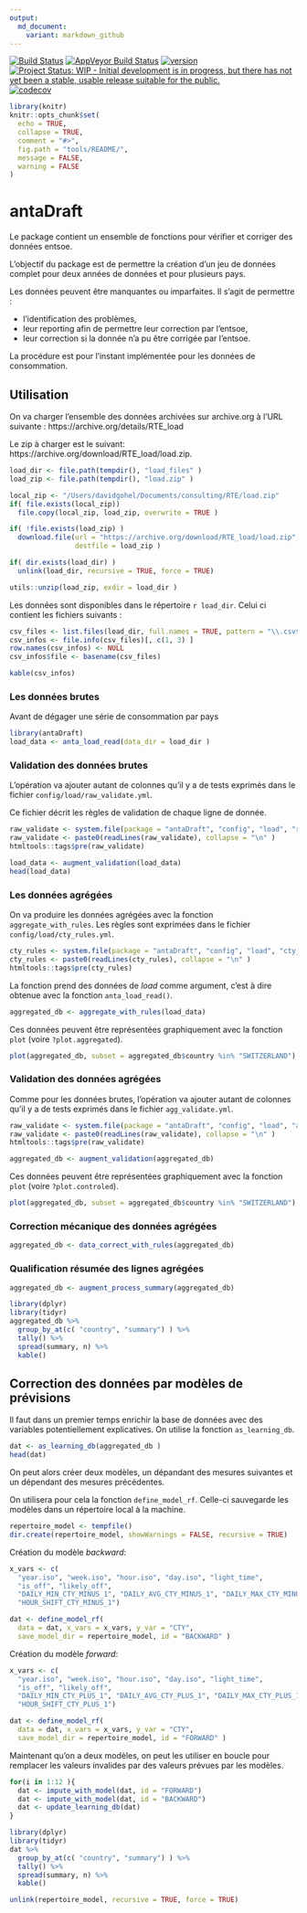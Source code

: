 ```yaml
---
output:
  md_document:
    variant: markdown_github
---
```


<!-- README.md is generated from README.Rmd. Please edit that file -->

[![Build Status](https://travis-ci.org/rte-antares-rpackage/antaDraft.svg?branch=master)](https://travis-ci.org/rte-antares-rpackage/antaDraft) 
[![AppVeyor Build Status](https://ci.appveyor.com/api/projects/status/github/rte-antares-rpackage/antaDraft?branch=master&svg=true)](https://ci.appveyor.com/project/rte-antares-rpackage/antaDraft) 
[![version](http://www.r-pkg.org/badges/version/antaDraft)](https://CRAN.R-project.org/package=antaDraft) 
[![Project Status: WIP - Initial development is in progress, but there has not yet been a stable, usable release suitable for the public.](http://www.repostatus.org/badges/latest/wip.svg)](http://www.repostatus.org/#wip) 
[![codecov](https://codecov.io/gh/rte-antares-rpackage/antaDraft/branch/master/graph/badge.svg)](https://codecov.io/gh/rte-antares-rpackage/antaDraft)

```r
library(knitr)
knitr::opts_chunk$set(
  echo = TRUE,
  collapse = TRUE,
  comment = "#>",
  fig.path = "tools/README/",
  message = FALSE,
  warning = FALSE
)
```

# antaDraft

Le package contient un ensemble de fonctions pour vérifier et corriger des données entsoe.

L'objectif du package est de permettre la création d'un jeu de données complet pour deux années de données et pour plusieurs pays. 

Les données peuvent être manquantes ou imparfaites. Il s'agit de permettre :

* l'identification des problèmes, 
* leur reporting afin de permettre leur correction par l'entsoe, 
* leur correction si la donnée n'a pu être corrigée par l'entsoe. 

La procédure est pour l'instant implémentée pour les données de consommation.


## Utilisation

On va charger l'ensemble des données archivées sur archive.org à l'URL suivante : https://archive.org/details/RTE_load

Le zip à charger est le suivant: https://archive.org/download/RTE_load/load.zip.

```r
load_dir <- file.path(tempdir(), "load_files" )
load_zip <- file.path(tempdir(), "load.zip" )

local_zip <- "/Users/davidgohel/Documents/consulting/RTE/load.zip"
if( file.exists(local_zip))
  file.copy(local_zip, load_zip, overwrite = TRUE )

if( !file.exists(load_zip) )
  download.file(url = "https://archive.org/download/RTE_load/load.zip", 
                destfile = load_zip )

if( dir.exists(load_dir) )
  unlink(load_dir, recursive = TRUE, force = TRUE)

utils::unzip(load_zip, exdir = load_dir )
```

Les données sont disponibles dans le répertoire `r load_dir`. Celui ci contient les fichiers suivants :

```r
csv_files <- list.files(load_dir, full.names = TRUE, pattern = "\\.csv$")
csv_infos <- file.info(csv_files)[, c(1, 3) ]
row.names(csv_infos) <- NULL
csv_infos$file <- basename(csv_files)

kable(csv_infos)
```


### Les données brutes

Avant de dégager une série de consommation par pays

```r
library(antaDraft)
load_data <- anta_load_read(data_dir = load_dir )
```

### Validation des données brutes

L'opération va ajouter autant de colonnes qu'il y a 
de tests exprimés dans le fichier `config/load/raw_validate.yml`.

Ce fichier décrit les règles de validation de chaque ligne de donnée.

```r
raw_validate <- system.file(package = "antaDraft", "config", "load", "raw_validate.yml")
raw_validate <- paste0(readLines(raw_validate), collapse = "\n" )
htmltools::tags$pre(raw_validate)
```


```r
load_data <- augment_validation(load_data)
head(load_data)
```


### Les données agrégées

On va produire les données agrégées avec la fonction 
`aggregate_with_rules`. Les règles sont 
exprimées dans le fichier `config/load/cty_rules.yml`.

```r
cty_rules <- system.file(package = "antaDraft", "config", "load", "cty_rules.yml")
cty_rules <- paste0(readLines(cty_rules), collapse = "\n" )
htmltools::tags$pre(cty_rules)
```

La fonction prend des données de *load* comme argument, c'est à dire obtenue avec la fonction `anta_load_read()`.

```r
aggregated_db <- aggregate_with_rules(load_data)
```

Ces données peuvent être représentées graphiquement avec la 
fonction `plot` (voire `?plot.aggregated`).

```r
plot(aggregated_db, subset = aggregated_db$country %in% "SWITZERLAND")
```


### Validation des données agrégées

Comme pour les données brutes, l'opération va ajouter autant de colonnes qu'il y a de tests exprimés dans le fichier `agg_validate.yml`.

```r
raw_validate <- system.file(package = "antaDraft", "config", "load", "agg_validate.yml")
raw_validate <- paste0(readLines(raw_validate), collapse = "\n" )
htmltools::tags$pre(raw_validate)
```


```r
aggregated_db <- augment_validation(aggregated_db)
```

Ces données peuvent être représentées graphiquement avec la 
fonction `plot` (voire `?plot.controled`).

```r
plot(aggregated_db, subset = aggregated_db$country %in% "SWITZERLAND")
```


### Correction mécanique des données agrégées

```r
aggregated_db <- data_correct_with_rules(aggregated_db)
```

### Qualification résumée des lignes agrégées

```r
aggregated_db <- augment_process_summary(aggregated_db)

library(dplyr)
library(tidyr)
aggregated_db %>% 
  group_by_at(c( "country", "summary") ) %>% 
  tally() %>% 
  spread(summary, n) %>% 
  kable()
```

## Correction des données par modèles de prévisions

Il faut dans un premier temps enrichir la base de données avec des 
variables potentiellement explicatives. On utilise la fonction `as_learning_db`.

```r
dat <- as_learning_db(aggregated_db )
head(dat)
```

On peut alors créer deux modèles, un dépandant des mesures suivantes et un dépendant 
des mesures précédentes.

On utilisera pour cela la fonction `define_model_rf`. Celle-ci sauvegarde les modèles dans un répertoire 
local à la machine.

```r
repertoire_model <- tempfile()
dir.create(repertoire_model, showWarnings = FALSE, recursive = TRUE)
```

Création du modèle *backward*:

```r
x_vars <- c(
  "year.iso", "week.iso", "hour.iso", "day.iso", "light_time",
  "is_off", "likely_off",
  "DAILY_MIN_CTY_MINUS_1", "DAILY_AVG_CTY_MINUS_1", "DAILY_MAX_CTY_MINUS_1",
  "HOUR_SHIFT_CTY_MINUS_1")

dat <- define_model_rf( 
  data = dat, x_vars = x_vars, y_var = "CTY",
  save_model_dir = repertoire_model, id = "BACKWARD" )
```

Création du modèle *forward*:

```r
x_vars <- c(
  "year.iso", "week.iso", "hour.iso", "day.iso", "light_time",
  "is_off", "likely_off",
  "DAILY_MIN_CTY_PLUS_1", "DAILY_AVG_CTY_PLUS_1", "DAILY_MAX_CTY_PLUS_1",
  "HOUR_SHIFT_CTY_PLUS_1")

dat <- define_model_rf( 
  data = dat, x_vars = x_vars, y_var = "CTY",
  save_model_dir = repertoire_model, id = "FORWARD" )
```

Maintenant qu'on a deux modèles, on peut les utiliser en boucle pour 
remplacer les valeurs invalides par des valeurs prévues par les modèles.

```r
for(i in 1:12 ){
  dat <- impute_with_model(dat, id = "FORWARD")
  dat <- impute_with_model(dat, id = "BACKWARD")
  dat <- update_learning_db(dat)
}
```


```r
library(dplyr)
library(tidyr)
dat %>% 
  group_by_at(c( "country", "summary") ) %>% 
  tally() %>% 
  spread(summary, n) %>% 
  kable()
```

```r
unlink(repertoire_model, recursive = TRUE, force = TRUE)
```

